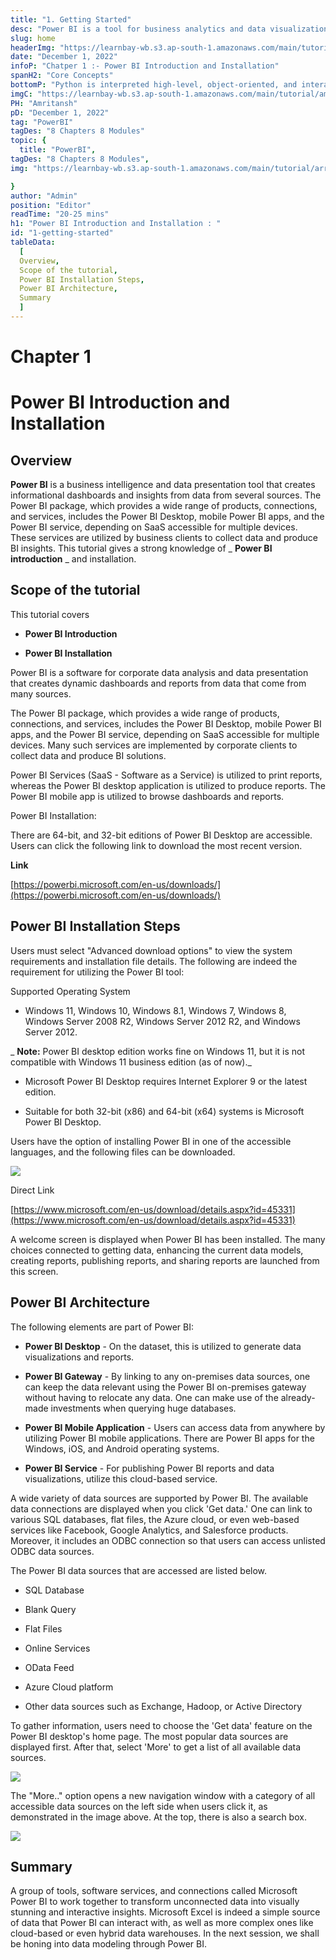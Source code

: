 ```yaml
---
title: "1. Getting Started"
desc: "Power BI is a tool for business analytics and data visualization that creates interactive dashboards and reports from data from many sources."
slug: home
headerImg: "https://learnbay-wb.s3.ap-south-1.amazonaws.com/main/tutorial/PowerBI+Header.png"
date: "December 1, 2022"
infoP: "Chatper 1 :- Power BI Introduction and Installation"
spanH2: "Core Concepts"
bottomP: "Python is interpreted high-level, object-oriented, and interactive programming language. It is so flexible that it is utilized in all technical fields, namely Artificial Intelligence, Machine learning, Data Science, Scientific Calculation, Web Development, etc."
imgC: "https://learnbay-wb.s3.ap-south-1.amazonaws.com/main/tutorial/amritansh.png"
PH: "Amritansh"
pD: "December 1, 2022"
tag: "PowerBI"
tagDes: "8 Chapters 8 Modules"
topic: {
  title: "PowerBI",
tagDes: "8 Chapters 8 Modules",
img: "https://learnbay-wb.s3.ap-south-1.amazonaws.com/main/tutorial/arrow.png"

}
author: "Admin"
position: "Editor"
readTime: "20-25 mins"
h1: "Power BI Introduction and Installation : "
id: "1-getting-started"
tableData:
  [
  Overview, 
  Scope of the tutorial, 
  Power BI Installation Steps,
  Power BI Architecture,
  Summary    
  ]
---
```


# Chapter 1

# Power BI Introduction and Installation

## Overview

**Power BI** is a business intelligence and data presentation tool that creates informational dashboards and insights from data from several sources. The Power BI package, which provides a wide range of products, connections, and services, includes the Power BI Desktop, mobile Power BI apps, and the Power BI service, depending on SaaS accessible for multiple devices. These services are utilized by business clients to collect data and produce BI insights. This tutorial gives a strong knowledge of _ **Power BI introduction** _ and installation.

## Scope of the tutorial

This tutorial covers

-  **Power BI Introduction**

-  **Power BI Installation**

Power BI is a software for corporate data analysis and data presentation that creates dynamic dashboards and reports from data that come from many sources.

The Power BI package, which provides a wide range of products, connections, and services, includes the Power BI Desktop, mobile Power BI apps, and the Power BI service, depending on SaaS accessible for multiple devices. Many such services are implemented by corporate clients to collect data and produce BI solutions.

Power BI Services (SaaS - Software as a Service) is utilized to print reports, whereas the Power BI desktop application is utilized to produce reports. The Power BI mobile app is utilized to browse dashboards and reports.

Power BI Installation:

There are 64-bit, and 32-bit editions of Power BI Desktop are accessible. Users can click the following link to download the most recent version.

 **Link**

[https://powerbi.microsoft.com/en-us/downloads/](https://powerbi.microsoft.com/en-us/downloads/)

## Power BI Installation Steps   

Users must select "Advanced download options" to view the system requirements and installation file details. The following are indeed the requirement for utilizing the Power BI tool:

Supported Operating System

-  Windows 11, Windows 10, Windows 8.1, Windows 7, Windows 8, Windows Server 2008 R2, Windows Server 2012 R2, and Windows Server 2012.

_ **Note:** Power BI desktop edition works fine on Windows 11, but it is not compatible with Windows 11 business edition (as of now)._

-  Microsoft Power BI Desktop requires Internet Explorer 9 or the latest edition.

-  Suitable for both 32-bit (x86) and 64-bit (x64) systems is Microsoft Power BI Desktop.

Users have the option of installing Power BI in one of the accessible languages, and the following files can be downloaded.

 <img src="https://learnbay-wb.s3.ap-south-1.amazonaws.com/main/tutorial/powerbi/pbi-1.png"></img>

Direct Link

[https://www.microsoft.com/en-us/download/details.aspx?id=45331](https://www.microsoft.com/en-us/download/details.aspx?id=45331)

A welcome screen is displayed when Power BI has been installed. The many choices connected to getting data, enhancing the current data models, creating reports, publishing reports, and sharing reports are launched from this screen.

## Power BI Architecture  

The following elements are part of Power BI:

-  **Power BI Desktop** - On the dataset, this is utilized to generate data visualizations and reports.

-  **Power BI Gateway** - By linking to any on-premises data sources, one can keep the data relevant using the Power BI on-premises gateway without having to relocate any data. One can make use of the already-made investments when querying huge databases.

-  **Power BI Mobile Application** - Users can access data from anywhere by utilizing Power BI mobile applications. There are Power BI apps for the Windows, iOS, and Android operating systems.

-  **Power BI Service** - For publishing Power BI reports and data visualizations, utilize this cloud-based service.

A wide variety of data sources are supported by Power BI. The available data connections are displayed when you click 'Get data.' One can link to various SQL databases, flat files, the Azure cloud, or even web-based services like Facebook, Google Analytics, and Salesforce products. Moreover, it includes an ODBC connection so that users can access unlisted ODBC data sources.

The Power BI data sources that are accessed are listed below.

- SQL Database

- Blank Query

- Flat Files

- Online Services

- OData Feed

- Azure Cloud platform

- Other data sources such as Exchange, Hadoop, or Active Directory

To gather information, users need to choose the 'Get data' feature on the Power BI desktop's home page. The most popular data sources are displayed first. After that, select 'More' to get a list of all available data sources.

 <img src="https://learnbay-wb.s3.ap-south-1.amazonaws.com/main/tutorial/powerbi/pbi-2.png"></img>


The "More.." option opens a new navigation window with a category of all accessible data sources on the left side when users click it, as demonstrated in the image above. At the top, there is also a search box.

 <img src="https://learnbay-wb.s3.ap-south-1.amazonaws.com/main/tutorial/powerbi/pbi-3.png"></img>

## Summary   

A group of tools, software services, and connections called Microsoft Power BI to work together to transform unconnected data into visually stunning and interactive insights. Microsoft Excel is indeed a simple source of data that Power BI can interact with, as well as more complex ones like cloud-based or even hybrid data warehouses. In the next session, we shall be honing into data modeling through Power BI.